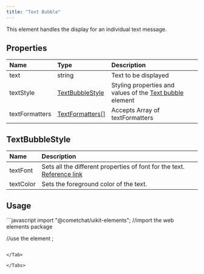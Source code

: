 ```yaml
---
title: "Text Bubble"
---
```


This element handles the display for an individual text message.

## Properties

| Name           | Type                                                              | Description                                                                                |
| :-------------- | :----------------------------------------------------------------- | :------------------------------------------------------------------------------------------ |
| text           | string                                                            | Text to be displayed                                                                       |
| textStyle      | [TextBubbleStyle](/web-elements/text-bubble#textbubblestyle) | Styling properties and values of the [Text bubble](/web-elements/text-bubble) element |
| textFormatters | [TextFormatters\[\]](/web-shared/text-formatters)            | Accepts Array of textFormatters                                                            |

## TextBubbleStyle

| Name      | Description                                                                                                                     |
| :--------- | :------------------------------------------------------------------------------------------------------------------------------- |
| textFont  | Sets all the different properties of font for the text. [Reference link](https://developer.mozilla.org/en-US/docs/Web/CSS/font) |
| textColor | Sets the foreground color of the text.                                                                                          |

## Usage

<Tabs>
<Tab title="JavaScript">
```javascript
import "@cometchat/uikit-elements"; //import the web elements package

//use the element
<cometchat-text-bubble text="Hey, there!!"></cometchat-text-bubble>;
```

</Tab>

</Tabs>

